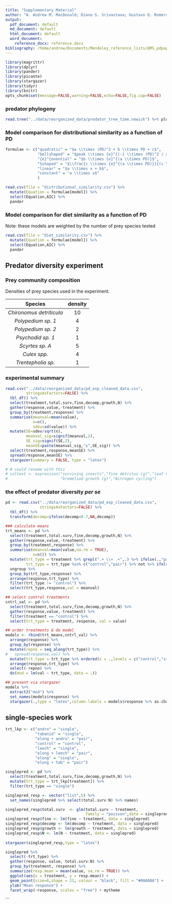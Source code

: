 ```yaml
---
title: "Supplementary Material"
author: "A. Andrew M. MacDonald; Diane S. Srivastava; Gustavo Q. Romero"
output:
  pdf_document: default
  md_document: default
  html_document: default
  word_document:
    reference_docx: reference.docx
bibliography: /home/andrew/Documents/Mendeley_reference_lists/@MS_pdpaper.bib
---
```


```r
library(magrittr)
library(dplyr)
library(pander)
library(picante)
library(stargazer)
library(tidyr)
library(knitr)
opts_chunk$set(message=FALSE,warning=FALSE,echo=FALSE,fig.cap=FALSE)

```

### predator phylogeny

```r
read.tree("../data/reorganized_data/predator_tree_time.newick") %>% plot
```


### Model comparison for distributional similarity as a function of PD
```r
formulae <- c("quadratic" = "$a \\times (PD)^2 + b \\times PD + c$",
              "bellshaped" = "$peak \\times {e}^{(-1 \\times (PD)^2 / a)}$",
              "{e}^{onential" = "$b \\times {e}^{(a \\times PD)}$",
              "Sshaped" = "$\\frac{c \\times {e}^{(a \\times PD)}}{(c \\times {e}^{(a \\times PD)} + (1 - c))}$",
              "linear" = "$a \\times x + b$",
              "constant" = "a \\times x$"
              )

read.csv(file = "distributional_similarity.csv") %>%
  mutate(Equation = formulae[model]) %>%
  select(Equation,AIC) %>%
  pander
```

### Model comparison for diet similarity as a function of PD
Note: these models are weighted by the number of prey species tested
```r


read.csv(file = "diet_similarity.csv") %>%
  mutate(Equation = formulae[model]) %>%
  select(Equation,AIC) %>%
  pander
```

## Predator diversity experiment

### Prey community composition
Densities of prey species used in the experiment.

|  Species                 | density |
|:------------------------:|:-------:|
| *Chironomus detriticula* |  10     |
| *Polypedium sp. 1*       |  4      |
| *Polypedium sp. 2*       |  2      |
| *Psychodid sp. 1*        |  1      |
| *Scyrtes sp. A*          |  5      |
| *Culex spp.*             |  4      |
| *Trentepholia sp.*       |  1      |

### experimental summary
```r
read.csv("../data/reorganized_data/pd_exp_cleaned_data.csv",
         stringsAsFactors=FALSE) %>%
  tbl_df() %>%
  select(treatment,total.surv,fine,decomp,growth,N) %>%
  gather(response,value,-treatment) %>%
  group_by(treatment,response) %>%
  summarise(meanval=mean(value),
            n=n(),
            sdev=sd(value)) %>%
  mutate(SE=sdev/sqrt(n),
         meanval_sig=signif(meanval,2),
         SE_sig=signif(SE,2),
         meanSE=paste(meanval_sig,"±",SE_sig)) %>%
  select(treatment,response,meanSE) %>% 
  spread(response,meanSE) %>%
  stargazer(summary = FALSE, type = "latex")

# # could rename with this
# coltext <- expression("surviving insects","fine detritus (g)","leaf decomposition (g)",
#                       "bromeliad growth (g)","Nitrogen cycling")
```

### the effect of predator diversity *per se*
```r
pd <- read.csv("../data/reorganized_data/pd_exp_cleaned_data.csv",
               stringsAsFactors=FALSE) %>%
  tbl_df() %>%
  transform(decomp=ifelse(decomp>0.7,NA,decomp))

### calculate means 
trt_means <- pd %>%
  select(treatment,total.surv,fine,decomp,growth,N) %>%   
  gather(response,value,-treatment) %>%
  group_by(treatment,response) %>%
  summarise(meanval=mean(value,na.rm = TRUE),
            n=n()) %>%
  mutate(trt_type = treatment %>% grepl(".+ \\+ .+",.) %>% ifelse(.,"pair",treatment),
         trt_type = trt_type %in% c("control","pair") %>% not %>% ifelse(.,"single",trt_type)) %>%
  ungroup %>%
  group_by(trt_type,response) %>%
  arrange(response,trt_type) %>%
  filter(trt_type != "control") %>%
  select(trt_type,response,val = meanval)

## select control treatments
cntrl_val <- pd %>% 
  select(treatment,total.surv,fine,decomp,growth,N) %>%   
  gather(response,value,-treatment) %>%
  filter(treatment == "control") %>%
  select(trt_type = treatment, response, val = value)

## order treatments & do model
models <- rbind(trt_means,cntrl_val) %>%
  arrange(response) %>%
  group_by(response) %>%
  mutate(repno = seq_along(trt_type)) %>%
#   spread(response,val) %>%
  mutate(trt_type = trt_type %>% ordered(x = .,levels = c("control","single","pair"))) %>%
  arrange(response,trt_type) %>%
  select(-repno) %>%
  do(mod = lm(val ~ trt_type, data = .))

## present via stargazer
models %>%
  extract2("mod") %>%
  set_names(models$response) %>%
  stargazer(.,type = "latex",column.labels = models$response %>% as.character)

```

## single-species work
```r
trt_lkp <- c("andro" = "single",
             "tabanid" = "single",
             "elong + andro" = "pair",
             "control" = "control",
             "leech" = "single",
             "elong + leech" = "pair",
             "elong" = "single",
             "elong + tab" = "pair")

singlepred <- pd %>%
  select(treatment,total.surv,fine,decomp,growth,N) %>%
  mutate(trt_type = trt_lkp[treatment]) %>%
  filter(trt_type == "single") 

singlepred_resp <- vector("list",5) %>%
  set_names(singlepred %>% select(total.surv:N) %>% names)

singlepred_resp$total.surv  <- glm(total.surv ~ treatment,
                                   family = "poisson",data = singlepred)
singlepred_resp$fine <- lm(fine ~ treatment, data = singlepred)
singlepred_resp$decomp <- lm(decomp ~ treatment, data = singlepred)
singlepred_resp$growth <- lm(growth ~ treatment, data = singlepred)
singlepred_resp$N <- lm(N ~ treatment, data = singlepred)
  
stargazer(singlepred_resp,type = "latex")

singlepred %>%
  select(-trt_type) %>%
  gather(response, value, total.surv:N) %>%
  group_by(treatment, response) %>%
  summarize(resp.mean = mean(value, na.rm = TRUE)) %>%
  ggplot(aes(x = treatment, y = resp.mean)) + 
  geom_point(size=6,shape = 21, colour = "black", fill = "#00A08A") + 
  ylab("Mean response") + 
  facet_wrap(~response, scales = "free") + mytheme

```

```


